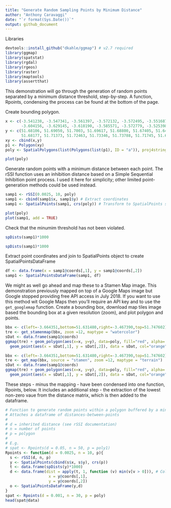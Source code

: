 ```yaml
---
title: "Generate Random Sampling Points by Minimum Distance"
author: "Anthony Caravaggi"
date: "`r format(Sys.Date())`"
output: github_document
---
```


Libraries

```r
devtools::install_github("dkahle/ggmap") # v2.7 required
library(ggmap)
library(spatstat)
library(rgdal)
library(rgeos)
library(raster)
library(maptools)
library(assertthat)
```
This demonstration will go through the generation of random points separated by a minimum distance threshold, step-by-step. A function, Rpoints, condensing the process can be found at the bottom of the page. 

Create bounding polygon.

```r
x <- c(-3.541238, -3.547341, -3.561397, -3.572132, -3.572495, -3.551687, -3.566528, -3.599789, -3.592162,
       -3.604156, -3.629145, -3.618190, -3.585571, -3.572779, -3.525398, -3.504483, -3.525454, -3.541238)
y <- c(51.68106, 51.69050, 51.7003, 51.69617, 51.68800, 51.67405, 51.64949, 51.65832, 51.67560,
       51.68177, 51.71373, 51.72463, 51.73346, 51.73788, 51.71745, 51.69461, 51.67548, 51.68106)
xy <- cbind(x,y)
p1 <- Polygon(xy)
poly <- SpatialPolygons(list(Polygons(list(p1), ID = "a")), proj4string=CRS("+proj=longlat +ellps=WGS84 +datum=WGS84 +no_defs"))
```

```r
plot(poly)
```

Generate random points with a minimum distance between each point. The rSSI function uses an inhibition distance based on a Simple Sequential Inhibition point process. I used it here for simplicity; other limited point-generation methods could be used instead.

```r
samp1 <- rSSI(0.0025, 10, poly) 
samp1 <- cbind(samp1$x, samp1$y) # Extract coordinates
samp1 <- SpatialPoints(samp1, crs(poly)) # Transform to SpatialPoints shapefile
```

```r
plot(poly)
plot(samp1, add = TRUE)
```

Check that the minumim threshold has not been violated.

```r
spDists(samp1)*1000
```

```r
spDists(samp1)*1000
```

Extract point coordinates and join to SpatialPoints object to create SpatialPointsDataFrame

```r
df <- data.frame(x = samp1@coords[,1], y = samp1@coords[,2]) 
samp1 <- SpatialPointsDataFrame(samp1, df)
```

We might as well go ahead and map these to a Stamen Map image. This demonstration previously mapped on top of a Google Maps image but Google stopped providing free API access in July 2018. If you want to use this method wit Google Maps then you'll require an API key and to use the `get_googlemap` function. Create a bounding box, download map tiles image based the bounding box at a given resolution (zoom), and plot polygon and points.

```r
bbx <- c(left=-3.664351,bottom=51.631480,right=-3.467390,top=51.747602)
tre <- get_stamenmap(bbx, zoom =12, maptype = "watercolor")
sDat <- data.frame(samp1@coords)
ggmap(tre) + geom_polygon(aes(x=x, y=y), data=poly, fill="red", alpha=.5) + 
  geom_point(aes(x = sDat[,1], y = sDat[,2]), data = sDat, col="orange")
```

```r
bbx <- c(left=-3.664351,bottom=51.631480,right=-3.467390,top=51.747602) 
tre <- get_map(bbx, source = "stamen", zoom =12, maptype = "terrain")
sDat <- data.frame(samp1@coords)
ggmap(tre) + geom_polygon(aes(x=x, y=y), data=poly, fill="red", alpha=.5) + 
  geom_point(aes(x = sDat[,1], y = sDat[,2]), data = sDat, col="orange")
```


These steps - minus the mapping - have been condensed into one function, Rpoints, below. It includes an additional step - the extraction of the lowest non-zero vaue from the distance matrix, which is then added to the dataframe.

```r
# Function to generate random points within a polygon buffered by a minimum distance
# Attaches a dataframe of distances-between-points
#
# d = inherited distance (see rSSI documentation)
# n = number of points
# p = polygon
#
# E.g.
# spat <- Rpoints(d = 0.05, n = 50, p = poly1)
Rpoints <- function(d = 0.0025, n = 10, p){
  s <- rSSI(d, n, p) 
  y <- SpatialPoints(cbind(s$x, s$y), crs(p))
  t <- data.frame(spDists(y)*1000)
  d <- data.frame(dist = apply(t, 1, function (v) min(v[v > 0])), # Collapse distances to non-zero minimum
                   x = y@coords[,1],
                   y = y@coords[,2])
  o <- SpatialPointsDataFrame(y,d)
}
spat <- Rpoints(d = 0.001, n = 30, p = poly)
head(spat@data)
```


